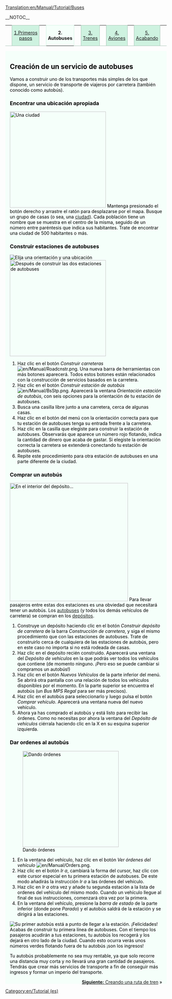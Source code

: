 [[Translation:en/Manual/Tutorial/Buses]]
{{en/Translation (es)|origen=Tutorial/Buses}}

__NOTOC__
{| width="100%" cellspacing="0" cellpadding="0" valign="top" border="0" style="margin-bottom: 0; margin-left: 1px;" |
| style="border: 0; border-bottom:1px solid #a3bfb1; background:none; width:2%" | &nbsp;
| style="padding:0 .3em; background-color:#cef2e0; font-size:90%; border:solid 1px #a3bfb1; text-align:center; width: 12em;"|[[es/Manual/Tutorial/Tutorial|1.Primeros pasos]]
| style="border: 0; border-bottom:1px solid #a3bfb1; background:none; width:2%" | &nbsp;
| style="padding:0 .3em; background-color:white; border:solid 1px #cef2e0; border-bottom: 0; text-align:center; font-size:90%; font-weight:bold; background-color:#f5fffa; width: 12em;" | '''2. Autobuses'''
| style="border: 0; border-bottom:1px solid #a3bfb1; background:none; width:2%" | &nbsp;
| style="padding:0 .3em; background-color:#cef2e0; font-size:90%; border:solid 1px #a3bfb1; text-align:center; width: 12em;"|[[es/Manual/Tutorial/Trenes|3. Trenes]]
| style="border: 0; border-bottom:1px solid #a3bfb1; background:none; width:2%" | &nbsp;
| style="padding:0 .3em; background-color:#cef2e0; font-size:90%; border:solid 1px #a3bfb1; text-align:center; width: 12em;"|[[es/Manual/Tutorial/Aviones|4. Aviones]]
| style="border: 0; border-bottom:1px solid #a3bfb1; background:none; width:2%" | &nbsp;
| style="padding:0 .3em; background-color:#cef2e0; font-size:90%; border:solid 1px #a3bfb1; text-align:center; width: 12em;"| [[es/Manual/Tutorial/Fin|5. Acabando]]
| style="border: 0; border-bottom:1px solid #a3bfb1; background:none;" | &nbsp;
|}
<div style="padding:.5em 1em 1em 1em; border-top:none; background-color:#f5fffa; color:#000;">
==Creación de un servicio de autobuses==
Vamos a construir uno de los transportes más simples de los que dispone, un servicio de transporte de viajeros por carretera (también conocido como autobús).

===Encontrar una ubicación apropiada===
[[File:en/Manual/Tutorial bus 1.png|thumb|300px|right|Una ciudad]]
Mantenga presionado el botón derecho y arrastre el ratón para desplazarse por el mapa. Busque un grupo de casas (o sea, una [[en/Es/Ciudad|ciudad]]). Cada población tiene un nombre que se muestra en el centro de la misma, seguido de un número entre paréntesis que indica sus habitantes. Trate de encontrar una ciudad de 500 habitantes o más.


===Construir estaciones de autobuses===
[[File:es/Manual/Tutorial bus 2.png|frame|right|Elija una orientación y una ubicación]]
[[File:en/Manual/Tutorial bus 4.png|thumb|300px|right|Después de construir las dos estaciones de autobuses]]
#Haz clic en el botón ''Construir carreteras'' [[File:en/Manual/Roadcnstr.png]]. Una nueva barra de herramientas con más botones aparecerá. Todos estos botones están relacionados con la construcción de servicios basados en la carretera.
#Haz clic en el botón ''Construir estación de autobús'' [[File:en/Manual/BsStp.png]]. Aparecerá la ventana ''Orientación estación de autobús'', con seis opciones para la orientación de tu estación de autobuses.
#Busca una casilla libre junto a una carretera, cerca de algunas casas.
#Haz clic en el botón del menú con la orientación correcta para que tu estación de autobuses tenga su entrada frente a la carretera.
#Haz clic en la casilla que elegiste para construir la estación de autobuses. Observarás que aparece un número rojo flotando, indica la cantidad de dinero que acaba de gastar. Si elegiste la orientación correcta la carretera se extenderá conectando tu estación de autobuses.
#Repite este procedimiento para otra estación de autobuses en una parte diferente de la ciudad.
{{en/-}}

===Comprar un autobús===
[[File:es/Manual/Tutorial bus 5.png|thumb|369px|right|En el interior del depósito...]]
Para llevar pasajeros entre estas dos estaciones es una obviedad que necesitará tener un autobús. Los [[en/Es/Autobuses|autobuses]] (y todos los demás vehículos de carretera) se compran en los [[en/Es/Depósitos de carretera|depósitos]].
#Construye un depósito haciendo clic en el botón ''Construir depósito de carretera'' de la barra ''Construcción de carretera'', y siga el mismo procedimiento que con las estaciones de autobuses. Trate de construirlo cerca de cualquiera de las estaciones de autobús, pero en este caso no importa si no está rodeada de casas.
#Haz clic en el depósito recién construido. Aparecerá una ventana del ''Depósito de vehículos'' en la que podrás ver todos los vehículos que contiene (de momento ninguno. ¡Pero eso se puede cambiar si compramos un autobús!)
#Haz clic en el botón ''Nuevos Vehículos'' de la parte inferior del menú. Se abrirá otra pantalla con una relación de todos los vehículos disponibles por el momento. En la parte superior se encuentra el autobús (un ''Bus MPS Regal'' para ser más precisos).
#Haz clic en el autobús para seleccionarlo y luego pulsa el botón ''Comprar vehículo''. Aparecerá una ventana nueva del nuevo vehículo.
#Ahora ya has comprado el autobús y está listo para recibir las órdenes. Como no necesitas por ahora la ventana del ''Depósito de vehículos'' ciérrala haciendo clic en la X en su esquina superior izquierda.
{{en/-}}

===Dar ordenes al autobús===
[[File:en/Manual/Tutorial bus 6.png|thumb|300px|right|Dando órdenes]]
#En la ventana del vehículo, haz clic en el botón ''Ver órdenes del vehículo'' [[File:en/Manual/Orders.png]].
#Haz clic en el botón ''Ir a'', cambiará la forma del cursor, haz clic con este cursor especial en tu primera estación de autobuses. De este modo añadirás la instrucción ''Ir a <nombre de la estación>'' a las órdenes del vehículo.
#Haz clic en ''Ir a'' otra vez y añade tu segunda estación a la lista de ordenes del vehículo del mismo modo. Cuando un vehículo llegue al final de sus instrucciones, comenzará otra vez por la primera.
#En la ventana del vehículo, presione la ''barra de estado'' de la parte inferior (donde pone ''Parado'') y el autobús saldrá de la estación y se dirigirá a las estaciones.
{{en/-}}
[[File:en/Manual/Tutorial bus 7.png|frame|right|Su primer autobús está a punto de llegar a la estación.]]
¡Felicidades! Acabas de construir tu primera línea de autobuses. Con el tiempo los pasajeros acudirán a tus estaciones, tu autobús los recogerá y los dejará en otro lado de la ciudad. Cuando esto ocurra verás unos números verdes flotando fuera de tu autobús ¡son los ingresos!

Tu autobús probablemente no sea muy rentable, ya que solo recorre una distancia muy corta y no llevará una gran cantidad de pasajeros. Tendrás que crear más servicios de transporte a fin de conseguir más ingresos y formar un imperio del transporte.

<span style="float: right">[[es/Manual/Tutorial/Trenes|'''Siguiente:''' Creando una ruta de tren]] &raquo;</span>
</div>

[[Category:en/Tutorial (es)]]